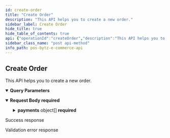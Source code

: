 ```yaml
---
id: create-order
title: "Create Order"
description: "This API helps you to create a new order."
sidebar_label: Create Order
hide_title: true
hide_table_of_contents: true
api: {"operationId":"createOrder","description":"This API helps you to create a new order.","parameters":[{"name":"cartId","required":true,"in":"query","description":"The unique id of the cart.","schema":{}}],"requestBody":{"required":true,"content":{"application/json":{"schema":{"type":"object","properties":{"orderType":{"type":"string","description":"Type of the order.","enum":["delivery","pickup"]},"orderStatus":{"type":"string","description":"Status of the order.","enum":["pending","complete"]},"billingAddressId":{"type":"string","description":"ID of the Billing Address."},"shippingAddressId":{"type":"string","description":"ID of the Shipping Address."},"scheduledAt":{"type":"string","description":"The date at which the order was scheduled."},"payments":{"type":"array","items":{"type":"object","properties":{"paymentMethodId":{"type":"number","description":"Unique identifier of the Payment method used."},"amount":{"type":"number","description":"Amount paid in the respective payment."},"status":{"type":"string","description":"Status of payment.","enum":["pending","complete","refunded"]}},"required":["paymentMethodId","amount","status"]}}},"required":["orderType","orderStatus","billingAddressId","payments"]}}}},"responses":{"201":{"description":"Success response","content":{"application/json":{"example":{"statusCode":201,"message":"Success"}}}},"400":{"description":"Validation error response","content":{"application/json":{"example":{"statusCode":400,"message":"Bad Request"}}}}},"tags":["Orders"],"security":[{"oauth2":["orders:read","orders:write"]}],"method":"post","path":"/v1/orders","servers":[],"securitySchemes":{"oauth2":{"type":"oauth2","flows":{"clientCredentials":{"tokenUrl":"https://gateway-api.smartbytz.com/ecommerce/oauth2/token","scopes":["store:read","categories:read","items:read","users:read","users:write","carts:read","carts:write","orders:read","orders:write","search:read"]}}}},"jsonRequestBodyExample":{"orderType":"delivery","orderStatus":"pending","billingAddressId":"string","shippingAddressId":"string","scheduledAt":"string","payments":[{"paymentMethodId":0,"amount":0,"status":"pending"}]},"info":{"title":"PosBytz E-Commerce API","description":"Whether you&apos;re building a custom-branded storefront or looking for ways to extend Posbytz, the following guide will help you achieve your goals.","version":"1.0","contact":{}},"postman":{"name":"Create Order","description":{"content":"This API helps you to create a new order.","type":"text/plain"},"url":{"path":["v1","orders"],"host":["{{baseUrl}}"],"query":[{"disabled":false,"description":{"content":"(Required) The unique id of the cart.","type":"text/plain"},"key":"cartId","value":""}],"variable":[]},"header":[{"key":"Content-Type","value":"application/json"},{"key":"Accept","value":"application/json"}],"method":"POST","body":{"mode":"raw","raw":"\"\"","options":{"raw":{"language":"json"}}},"auth":{"type":"oauth2","oauth2":[]}}}
sidebar_class_name: "post api-method"
info_path: pos-bytz-e-commerce-api
---
```



## Create Order



This API helps you to create a new order.

<details style={{"marginBottom":"1rem"}} data-collapsed={false} open={true}><summary style={{}}><strong>Query Parameters</strong></summary><div><ul><ParamsItem className={"paramsItem"} param={{"name":"cartId","required":true,"in":"query","description":"The unique id of the cart.","schema":{}}}></ParamsItem></ul></div></details><MimeTabs><TabItem label={"application/json"} value={"application/json-schema"}><details style={{}} data-collapsed={false} open={true}><summary style={{"textAlign":"left"}}><strong>Request Body</strong><strong style={{"fontSize":"var(--ifm-code-font-size)","color":"var(--openapi-required)"}}> required</strong></summary><div style={{"textAlign":"left","marginLeft":"1rem"}}></div><ul style={{"marginLeft":"1rem"}}><SchemaItem collapsible={false} name={"orderType"} required={true} schemaDescription={"Type of the order."} schemaName={"string"} qualifierMessage={"**Possible values:** [`delivery`, `pickup`]"} defaultValue={undefined}></SchemaItem><SchemaItem collapsible={false} name={"orderStatus"} required={true} schemaDescription={"Status of the order."} schemaName={"string"} qualifierMessage={"**Possible values:** [`pending`, `complete`]"} defaultValue={undefined}></SchemaItem><SchemaItem collapsible={false} name={"billingAddressId"} required={true} schemaDescription={"ID of the Billing Address."} schemaName={"string"} qualifierMessage={undefined} defaultValue={undefined}></SchemaItem><SchemaItem collapsible={false} name={"shippingAddressId"} required={false} schemaDescription={"ID of the Shipping Address."} schemaName={"string"} qualifierMessage={undefined} defaultValue={undefined}></SchemaItem><SchemaItem collapsible={false} name={"scheduledAt"} required={false} schemaDescription={"The date at which the order was scheduled."} schemaName={"string"} qualifierMessage={undefined} defaultValue={undefined}></SchemaItem><SchemaItem collapsible={true} className={"schemaItem"}><details style={{}}><summary style={{}}><strong>payments</strong><span style={{"opacity":"0.6"}}> object[]</span><strong style={{"fontSize":"var(--ifm-code-font-size)","color":"var(--openapi-required)"}}> required</strong></summary><div style={{"marginLeft":"1rem"}}><SchemaItem collapsible={false} name={"paymentMethodId"} required={true} schemaDescription={"Unique identifier of the Payment method used."} schemaName={"number"} qualifierMessage={undefined} defaultValue={undefined}></SchemaItem><SchemaItem collapsible={false} name={"amount"} required={true} schemaDescription={"Amount paid in the respective payment."} schemaName={"number"} qualifierMessage={undefined} defaultValue={undefined}></SchemaItem><SchemaItem collapsible={false} name={"status"} required={true} schemaDescription={"Status of payment."} schemaName={"string"} qualifierMessage={"**Possible values:** [`pending`, `complete`, `refunded`]"} defaultValue={undefined}></SchemaItem></div></details></SchemaItem></ul></details></TabItem></MimeTabs><div><ApiTabs><TabItem label={"201"} value={"201"}><div>

Success response

</div><div><MimeTabs groupId={"mime-type"}><TabItem label={"application/json"} value={"application/json"}><SchemaTabs groupId={"schema-tabs"}><TabItem label={"Example"} value={"Example"}><ResponseSamples responseExample={"{\n  \"statusCode\": 201,\n  \"message\": \"Success\"\n}"} language={"json"}></ResponseSamples></TabItem></SchemaTabs></TabItem></MimeTabs></div></TabItem><TabItem label={"400"} value={"400"}><div>

Validation error response

</div><div><MimeTabs groupId={"mime-type"}><TabItem label={"application/json"} value={"application/json"}><SchemaTabs groupId={"schema-tabs"}><TabItem label={"Example"} value={"Example"}><ResponseSamples responseExample={"{\n  \"statusCode\": 400,\n  \"message\": \"Bad Request\"\n}"} language={"json"}></ResponseSamples></TabItem></SchemaTabs></TabItem></MimeTabs></div></TabItem></ApiTabs></div>
      